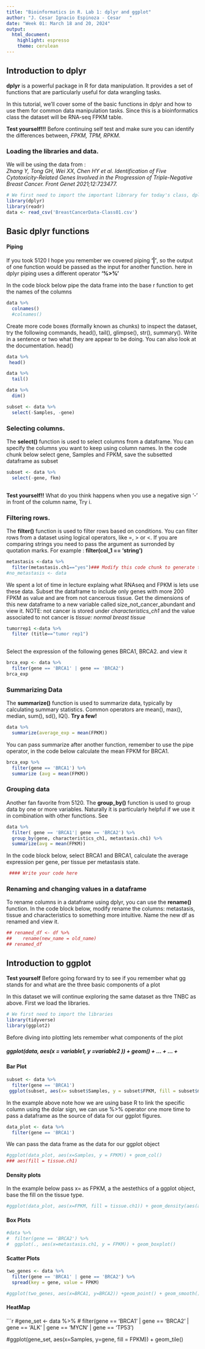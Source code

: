 ```yaml
---
title: "Bioinformatics in R. Lab 1: dplyr and ggplot"
author: "J. Cesar Ignacio Espinoza - Cesar   "
date: "Week 01: March 18 and 20, 2024"
output: 
  html_document: 
    highlight: espresso
    theme: cerulean
---
```


## Introduction to dplyr

**dplyr** is a powerful package in R for data manipulation. It provides a set of functions that are particularly useful for data wrangling tasks.

In this tutorial, we'll cover some of the basic functions in dplyr and how to use them for common data manipulation tasks. Since this is a bioinformatics class the dataset will be RNA-seq FPKM table.

**Test yourself!!!** Before continuing self test and make sure you can identify the differences between, *FPKM, TPM, RPKM*.

### Loading the libraries and data. 

We will be using the data from : 	
*Zhang Y, Tong GH, Wei XX, Chen HY et al. Identification of Five Cytotoxicity-Related Genes Involved in the Progression of Triple-Negative Breast Cancer. Front Genet 2021;12:723477.*

```r
# We first need to import the important libnrary for today's class, dplyr
library(dplyr)
library(readr)
data <- read_csv('BreastCancerData-Class01.csv')
```

## Basic dplyr functions

#### Piping

If you took 5120 I hope you remember we covered piping **'|'**, so the output of one function would be passed as the input for another function. here in dplyr piping uses a different operator **'%>%'**

In the code block below pipe the data frame into the base r function to get the names of the columns

```r
data %>%
  colnames()
  #colnames()
```

Create more code boxes (formally known as chunks) to inspect the dataset, try the following commands, head(), tail(),  glimpse(), str(), summary(). Write in a sentence or two what they are appear to be doing. You can also look at the documentation.
head()
```r
data %>%
 head()
```
```r
data %>%
  tail()
```

```r
data %>%
  dim()
```
```r
subset <- data %>%
  select(-Samples, -gene) 
```

### Selecting columns. 

The **select()** function is used to select columns from a dataframe. You can specify the columns you want to keep using column names. In the code chunk below select gene, Samples and FPKM, save the subsetted dataframe as subset

```r
subset <- data %>%
  select(-gene, fkm)
  
```

**Test yourself!!** What do you think happens when you use a negative sign '-' in front of the column name, Try i.

### Filtering rows. 

The **filter()** function is used to filter rows based on conditions. You can filter rows from a dataset using logical operators, like =, > or <. If you are comparing strings you need to pass the argument as surronded by quotation marks. For example : **filter(col_1 == 'string')**
```r
metastasis <-data %>%
  filter(metastasis.ch1=="yes")### Modify this code chunk to generate two dataframes based on the metastasis state of the Sample
#no_metastasis <- data 
```

We spent a lot of time in lecture explaing  what RNAseq and FPKM is lets use these data. Subset the dataframe to include only genes with more 200 FPKM as value and are from not cancerous tissue. Get the dimensions of this new dataframe to a new variable called size_not_cancer_abundant and view it. NOTE: not cancer is stored under *characteristics_ch1* and the value associated to not cancer is 	*tissue: normal breast tissue*

```r
tumorrep1 <-data %>%
  filter (title=="tumor rep1")
  
```

Select the expression of the following genes BRCA1, BRCA2. and view it

```r
brca_exp <- data %>%
  filter(gene == 'BRCA1' | gene == 'BRCA2')
brca_exp
```

### Summarizing Data

The **summarize()** function is used to summarize data, typically by calculating summary statistics. Common operators are mean(), max(), median, sum(), sd(), IQ(). **Try a few!**

```r
data %>%
  summarize(average_exp = mean(FPKM))
```

You can pass summarize after another function, remember to use the pipe operator, in the code below calculate the mean FPKM for BRCA1. 

```r
brca_exp %>%
  filter(gene == 'BRCA1') %>%
  summarize (avg = mean(FPKM))
```

### Grouping data

Another fan favorite from 5120. The **group_by()** function is used to group data by one or more variables. Naturally it is particularly helpful if we use it in combination with other functions. See 

```r
data %>%
  filter( gene == 'BRCA1'| gene == 'BRCA2') %>%
  group_by(gene, characteristics_ch1, metastasis.ch1) %>%
  summarize(avg = mean(FPKM))
```
In the code block below, select BRCA1 and BRCA1, calculate the average expression per gene, per tissue per metastasis state. 
```r
 #### Write your code here
```
### Renaming and changing values in a dataframe

To rename columns in a dataframe using dplyr, you can use the **rename()** function. In the code block below, modify rename the columns: metastasis, tissue and characteristics to something more intuitive. Name the new df as renamed and view it.

```r
## renamed_df <- df %>%
##    rename(new_name = old_name)
## renamed_df
```

## Introduction to ggplot 

**Test yourself** Before going forward try to see if you remember what gg stands for and what are the three basic components of a plot

In this dataset we will continue exploring the same dataset as thre TNBC as above. First we load the libraries.

```r
# We first need to import the libraries 
library(tidyverse)
library(ggplot2)

```

Before diving into plotting lets remember what components of the plot

##### **ggplot(data, aes(x = variable1, y =variable2 )) + geom() + ... + ... +**

#### Bar Plot

```r
subset <- data %>%
  filter(gene == 'BRCA1')
 ggplot(subset, aes(x= subset$Samples, y = subset$FPKM, fill = subset$metastasis.ch1)) + geom_col() 

```
In the example above note how we are using base R to link the specific column using the dolar sign, we can use %>% operator one more time to pass a dataframe as the source of data for our ggplot figures. 

```R
data_plot <- data %>%
  filter(gene == 'BRCA1') 
```

We can pass the data frame as the data for our ggplot object


```r
#ggplot(data_plot, aes(x=Samples, y = FPKM)) + geom_col() 
### aes(fill = tissue.ch1) 
```
#### Density plots

In the example below pass x= as FPKM, a the aestethics of a ggplot object, base the fill on the tissue type.

```r

#ggplot(data_plot, aes(x=FPKM, fill = tissue.ch1)) + geom_density(aes(alpha = 0.5)) 
```

#### Box Plots

```r
#data %>%
#  filter(gene == 'BRCA2') %>%
#  ggplot(., aes(x=metastasis.ch1, y = FPKM)) + geom_boxplot()
```

#### Scatter Plots

```r
two_genes <- data %>%
  filter(gene == 'BRCA1' | gene == 'BRCA2') %>%
  spread(key = gene, value = FPKM)

#ggplot(two_genes, aes(x=BRCA1, y=BRCA2)) +geom_point() + geom_smooth()

```

#### HeatMap

```r
#gene_set <- data %>%
#  filter(gene == 'BRCA1' | gene == 'BRCA2' | gene == 'ALK' | gene == 'MYCN' | gene == 'TP53')

#ggplot(gene_set, aes(x=Samples, y=gene, fill = FPKM)) + geom_tile() 


